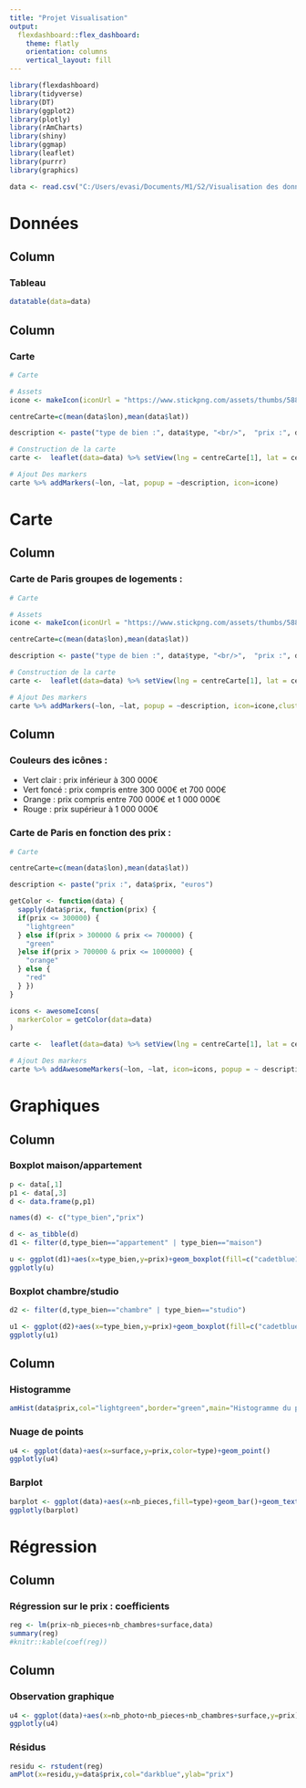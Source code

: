---
title: "Projet Visualisation"
output: 
  flexdashboard::flex_dashboard:
    theme: flatly 
    orientation: columns
    vertical_layout: fill
---

```{r setup, include=FALSE}
library(flexdashboard)
library(tidyverse)
library(DT)
library(ggplot2)
library(plotly)
library(rAmCharts)
library(shiny)
library(ggmap)
library(leaflet)
library(purrr)
library(graphics)

data <- read.csv("C:/Users/evasi/Documents/M1/S2/Visualisation des données/projet visualisation/DataViz.txt",sep=",",header=T,encoding="UTF-8")
```

Données
====================================

Column {data-width=500}
-----------------------------------------------------------------------

### Tableau

```{r}
datatable(data=data)
```

Column {data-width=500}
-----------------------------------------------------------------------

### Carte

```{r}
# Carte 

# Assets 
icone <- makeIcon(iconUrl = "https://www.stickpng.com/assets/thumbs/588a6708d06f6719692a2d20.png", iconWidth = 20, iconHeight = 20)

centreCarte=c(mean(data$lon),mean(data$lat))

description <- paste("type de bien :", data$type, "<br/>",  "prix :", data$prix, "euros", "<br/>", "surface :", data$surface, "m²", "<br/>", data$nb_pieces, "pièces", "<br/>", "Site :", data$url) 

# Construction de la carte
carte <-  leaflet(data=data) %>% setView(lng = centreCarte[1], lat = centreCarte[2], zoom = 12) %>% addTiles()

# Ajout Des markers
carte %>% addMarkers(~lon, ~lat, popup = ~description, icon=icone)
```

Carte  
====================================

Column {data-width=500}
-----------------------------------------------------------------------

### Carte de Paris groupes de logements : 

```{r}
# Carte 

# Assets 
icone <- makeIcon(iconUrl = "https://www.stickpng.com/assets/thumbs/588a6708d06f6719692a2d20.png", iconWidth = 20, iconHeight = 20)

centreCarte=c(mean(data$lon),mean(data$lat))

description <- paste("type de bien :", data$type, "<br/>",  "prix :", data$prix, "euros", "<br/>", "surface :", data$surface, "m²", "<br/>", data$nb_pieces, "pièces", "<br/>", "Site :", data$url) 

# Construction de la carte
carte <-  leaflet(data=data) %>% setView(lng = centreCarte[1], lat = centreCarte[2], zoom = 12) %>% addTiles()

# Ajout Des markers
carte %>% addMarkers(~lon, ~lat, popup = ~description, icon=icone,clusterOptions = markerClusterOptions()) 
```

Column {data-width=500}
-----------------------------------------------------------------------

### Couleurs des icônes : {data-height=250} 

* Vert clair : prix inférieur à 300 000€
* Vert foncé : prix compris entre 300 000€ et 700 000€
* Orange : prix compris entre 700 000€ et 1 000 000€ 
* Rouge : prix supérieur à 1 000 000€

### Carte de Paris en fonction des prix : {data-height=750}

```{r}
# Carte 

centreCarte=c(mean(data$lon),mean(data$lat))

description <- paste("prix :", data$prix, "euros")

getColor <- function(data) {
  sapply(data$prix, function(prix) {
  if(prix <= 300000) {
    "lightgreen"
  } else if(prix > 300000 & prix <= 700000) {
    "green"
  }else if(prix > 700000 & prix <= 1000000) {
    "orange"
  } else {
    "red"
  } })
}

icons <- awesomeIcons(
  markerColor = getColor(data=data)
)

carte <-  leaflet(data=data) %>% setView(lng = centreCarte[1], lat = centreCarte[2], zoom = 12) %>% addTiles()

# Ajout Des markers
carte %>% addAwesomeMarkers(~lon, ~lat, icon=icons, popup = ~ description)
```

Graphiques 
====================================

Column {.tabset data-width=500}
-------------------------------------

### Boxplot maison/appartement

```{r}
p <- data[,1]
p1 <- data[,3]
d <- data.frame(p,p1)

names(d) <- c("type_bien","prix")

d <- as_tibble(d)
d1 <- filter(d,type_bien=="appartement" | type_bien=="maison")

u <- ggplot(d1)+aes(x=type_bien,y=prix)+geom_boxplot(fill=c("cadetblue1","antiquewhite3"))+theme_bw()
ggplotly(u)

```

### Boxplot chambre/studio

```{r}
d2 <- filter(d,type_bien=="chambre" | type_bien=="studio")

u1 <- ggplot(d2)+aes(x=type_bien,y=prix)+geom_boxplot(fill=c("cadetblue1","antiquewhite3"))+theme_bw()
ggplotly(u1)
```

Column {.tabset data-width=500}
-------------------------------------

### Histogramme 

```{r}
amHist(data$prix,col="lightgreen",border="green",main="Histogramme du prix", xlab="prix",ylab="fréquence")
```

### Nuage de points   

```{r}
u4 <- ggplot(data)+aes(x=surface,y=prix,color=type)+geom_point()
ggplotly(u4)
```

### Barplot 

```{r}
barplot <- ggplot(data)+aes(x=nb_pieces,fill=type)+geom_bar()+geom_text(aes(label=..count..),stat="count",position=position_stack(0.5))+labs(x="nombre de pieces",y="effectif")
ggplotly(barplot)
```


Régression  
====================================

Column {data-width=450}
-----------------------------------------------------------------------

### Régression sur le prix : coefficients 

```{r}
reg <- lm(prix~nb_pieces+nb_chambres+surface,data)
summary(reg)
#knitr::kable(coef(reg))
```

Column {.tabset data-width=550}
-------------------------------------

### Observation graphique

```{r}
u4 <- ggplot(data)+aes(x=nb_photo+nb_pieces+nb_chambres+surface,y=prix)+geom_point(size=1,fill="cadetblue3",color="cadetblue3")+geom_smooth(method="lm",color="cadetblue4",fill="antiquewhite1")+theme_minimal()+ggtitle("Régression linéaire sur le prix")
ggplotly(u4)
```

### Résidus 

```{r}
residu <- rstudent(reg)
amPlot(x=residu,y=data$prix,col="darkblue",ylab="prix")
```


